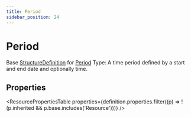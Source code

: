 ```yaml
---
title: Period
sidebar_position: 24
---
```


# Period

Base <a href="/docs/api/fhir/resources/structuredefinition">StructureDefinition</a> for <a href="/docs/api/fhir/datatypes/period">Period</a> Type: A time period defined by a start and end date and optionally time.

<Tabs queryString="intro-section">
<TabItem value="schema" label="Schema" default>


## Properties


<ResourcePropertiesTable properties={definition.properties.filter((p) => !(p.inherited && p.base.includes('Resource')))} />


</TabItem>
  
  
  
  

</Tabs>
